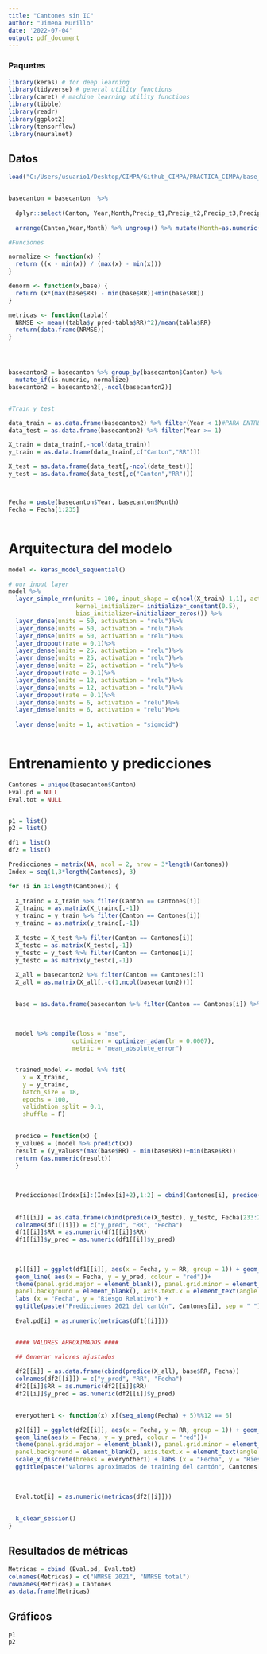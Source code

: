 ```yaml
---
title: "Cantones sin IC"
author: "Jimena Murillo"
date: '2022-07-04'
output: pdf_document
---
```


### Paquetes

```r
library(keras) # for deep learning
library(tidyverse) # general utility functions
library(caret) # machine learning utility functions
library(tibble)
library(readr)
library(ggplot2)
library(tensorflow)
library(neuralnet)

```




## Datos

```r

load("C:/Users/usuario1/Desktop/CIMPA/Github_CIMPA/PRACTICA_CIMPA/base_cantones.RData")


basecanton = basecanton  %>% 
  
  dplyr::select(Canton, Year,Month,Precip_t1,Precip_t2,Precip_t3,Precip_t4,Precip_t5,Precip_t6,Nino34SSTA1,Nino34SSTA2,Nino34SSTA3,Nino34SSTA4,Nino34SSTA5,Nino34SSTA6,TNA1,TNA2,LSD1,LSD2,NDVI1,NDVI2,RRl1, RR) %>% 
  
  arrange(Canton,Year,Month) %>% ungroup() %>% mutate(Month=as.numeric(Month))

#Funciones

normalize <- function(x) {
  return ((x - min(x)) / (max(x) - min(x)))
}

denorm <- function(x,base) {
  return (x*(max(base$RR) - min(base$RR))+min(base$RR))
}

metricas <- function(tabla){
  NRMSE <- mean((tabla$y_pred-tabla$RR)^2)/mean(tabla$RR)
  return(data.frame(NRMSE))
}




basecanton2 = basecanton %>% group_by(basecanton$Canton) %>% 
  mutate_if(is.numeric, normalize)
basecanton2 = basecanton2[,-ncol(basecanton2)]


#Train y test

data_train = as.data.frame(basecanton2) %>% filter(Year < 1)#PARA ENTRENAR HASTA 2018
data_test = as.data.frame(basecanton2) %>% filter(Year >= 1)

X_train = data_train[,-ncol(data_train)]
y_train = as.data.frame(data_train[,c("Canton","RR")])

X_test = as.data.frame(data_test[,-ncol(data_test)])
y_test = as.data.frame(data_test[,c("Canton","RR")])



Fecha = paste(basecanton$Year, basecanton$Month)
Fecha = Fecha[1:235]



```



# Arquitectura del modelo


```r

model <- keras_model_sequential()

# our input layer
model %>% 
  layer_simple_rnn(units = 100, input_shape = c(ncol(X_train)-1,1), activation='tanh', 
                   kernel_initializer= initializer_constant(0.5),
                   bias_initializer=initializer_zeros()) %>% 
  layer_dense(units = 50, activation = "relu")%>%
  layer_dense(units = 50, activation = "relu")%>%
  layer_dense(units = 50, activation = "relu")%>%
  layer_dropout(rate = 0.1)%>%
  layer_dense(units = 25, activation = "relu")%>%
  layer_dense(units = 25, activation = "relu")%>%
  layer_dense(units = 25, activation = "relu")%>%
  layer_dropout(rate = 0.1)%>%
  layer_dense(units = 12, activation = "relu")%>%
  layer_dense(units = 12, activation = "relu")%>%
  layer_dropout(rate = 0.1)%>%
  layer_dense(units = 6, activation = "relu")%>%
  layer_dense(units = 6, activation = "relu")%>%
  
  layer_dense(units = 1, activation = "sigmoid")



```


# Entrenamiento y predicciones

```r

Cantones = unique(basecanton$Canton)
Eval.pd = NULL
Eval.tot = NULL


p1 = list()
p2 = list()

df1 = list()
df2 = list()

Predicciones = matrix(NA, ncol = 2, nrow = 3*length(Cantones))
Index = seq(1,3*length(Cantones), 3)

for (i in 1:length(Cantones)) {
  
  X_trainc = X_train %>% filter(Canton == Cantones[i])
  X_trainc = as.matrix(X_trainc[,-1])
  y_trainc = y_train %>% filter(Canton == Cantones[i])
  y_trainc = as.matrix(y_trainc[,-1])
  
  X_testc = X_test %>% filter(Canton == Cantones[i])
  X_testc = as.matrix(X_testc[,-1])
  y_testc = y_test %>% filter(Canton == Cantones[i])
  y_testc = as.matrix(y_testc[,-1])
  
  X_all = basecanton2 %>% filter(Canton == Cantones[i])
  X_all = as.matrix(X_all[,-c(1,ncol(basecanton2))])

  
  base = as.data.frame(basecanton %>% filter(Canton == Cantones[i]) %>% dplyr::select(RR))
  
  
  
  model %>% compile(loss = "mse", 
                  optimizer = optimizer_adam(lr = 0.0007),
                  metric = "mean_absolute_error")


  trained_model <- model %>% fit(
    x = X_trainc, 
    y = y_trainc, 
    batch_size = 18, 
    epochs = 100, 
    validation_split = 0.1,
    shuffle = F) 
  

  predice = function(x) {
  y_values = (model %>% predict(x))
  result = (y_values*(max(base$RR) - min(base$RR))+min(base$RR))
  return (as.numeric(result))
  }
  
  
  
  Predicciones[Index[i]:(Index[i]+2),1:2] = cbind(Cantones[i], predice(X_testc))
  
  
  df1[[i]] = as.data.frame(cbind(predice(X_testc), y_testc, Fecha[233:235]))
  colnames(df1[[i]]) = c("y_pred", "RR", "Fecha")
  df1[[i]]$RR = as.numeric(df1[[i]]$RR)
  df1[[i]]$y_pred = as.numeric(df1[[i]]$y_pred)
  
  
  
  p1[[i]] = ggplot(df1[[i]], aes(x = Fecha, y = RR, group = 1)) + geom_line(colour = "blue") + 
  geom_line( aes(x = Fecha, y = y_pred, colour = "red"))+   
  theme(panel.grid.major = element_blank(), panel.grid.minor = element_blank(),
  panel.background = element_blank(), axis.text.x = element_text(angle = 45), legend.position = "none" )+
  labs (x = "Fecha", y = "Riesgo Relativo") +
  ggtitle(paste("Predicciones 2021 del cantón", Cantones[i], sep = " "))
  
  Eval.pd[i] = as.numeric(metricas(df1[[i]]))


  #### VALORES APROXIMADOS ####

  ## Generar valores ajustados
  
  df2[[i]] = as.data.frame(cbind(predice(X_all), base$RR, Fecha))
  colnames(df2[[i]]) = c("y_pred", "RR", "Fecha")
  df2[[i]]$RR = as.numeric(df2[[i]]$RR)
  df2[[i]]$y_pred = as.numeric(df2[[i]]$y_pred)
  

  everyother1 <- function(x) x[(seq_along(Fecha) + 5)%%12 == 6]

  p2[[i]] = ggplot(df2[[i]], aes(x = Fecha, y = RR, group = 1)) + geom_line(colour = "blue") + 
  geom_line(aes(x = Fecha, y = y_pred, colour = "red"))+   
  theme(panel.grid.major = element_blank(), panel.grid.minor = element_blank(),
  panel.background = element_blank(), axis.text.x = element_text(angle = 45), legend.position = "none" )+
  scale_x_discrete(breaks = everyother1) + labs (x = "Fecha", y = "Riesgo Relativo") +
  ggtitle(paste("Valores aproximados de training del cantón", Cantones[i], sep = " "))
  
  
  
  Eval.tot[i] = as.numeric(metricas(df2[[i]]))
  
  
  k_clear_session()
}


```


## Resultados de métricas

```r

Metricas = cbind (Eval.pd, Eval.tot)
colnames(Metricas) = c("NMRSE 2021", "NMRSE total")
rownames(Metricas) = Cantones
as.data.frame(Metricas)

```


## Gráficos

```r
p1
p2


```






